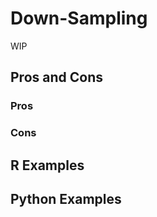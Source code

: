 # Down-Sampling {#sec-imbalenced-downsample}

WIP

## Pros and Cons

### Pros

### Cons

## R Examples

## Python Examples

